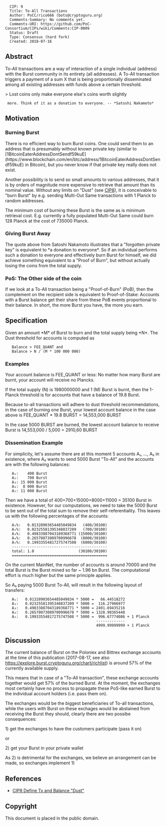 <pre>
  CIP: 9
  Title: To-All Transactions
  Author: PoCC/rico666 (bots@cryptoguru.org)
  Comments-Summary: No comments yet.
  Comments-URI: https://github.com/PoC-Consortium/CIPs/wiki/Comments:CIP-0009
  Status: Draft
  Type: Consensus (hard fork)
  Created: 2018-07-16
</pre>

==Abstract==

To-All transactions are a way of interaction of a single individual
(address) with the Burst community in its entirety (all addresses). A
To-All transaction triggers a payment of a sum X that is being
proportionally disseminated among all existing addresses with funds
above a certain threshold.

> Lost coins only make everyone else's coins worth slightly
  more. Think of it as a donation to everyone. -- *Satoshi Nakamoto*

==Motivation==

===Burning Burst===

There is no efficient way to burn Burst coins. One could send them to
an address that is presumably without known private key (similar to
[1BitcoinEaterAddressDontSendf59kuE](https://www.blockchain.com/en/btc/address/1BitcoinEaterAddressDontSendf59kuE)
in Bitcoin), but you never know if that private key really does not
exist.

Another possibility is to send so small amounts to various addresses,
that it is by orders of magnitude more expensive to retrieve that
amount than its nominal value. Without any limits on "Dust" (see
[[cip-0008.mediawiki|CIP8]]), it is conceivable to "burn Burst" by
e.g. sending Multi-Out Same transactions with 1 Planck to random
addresses.

The minimum cost of burning these Burst is the same as is minimum
retrieval cost. E.g. currently a fully populated Multi-Out Same could
burn 128 Planck at the cost of 735000 Planck.

===Giving Burst Away===

The quote above from Satoshi Nakamoto illustrates that a "forgotten
private key" is equivalent to *a donation to everyone*. So if an
individual performs such a donation to everyone and effectively burn
Burst for himself, we did achieve something equivalent to a "Proof of
Burn", but without actually losing the coins from the total supply.

===PoS: The Other side of the coin===

If we look at a To-All transaction being a "Proof-of-Burn" (PoB), then
the complement on the recipient side is equivalent to Proof-of-Stake:
Accounts with a Burst balance get their share from these PoB events
proportional to their balance. In short, the more Burst you have, the
more you earn.

==Specification==

Given an amount *M* of Burst to burn and the total supply being *N*.
The Dust threshold for accounts is computed as

    Balance > FEE_QUANT and
    Balance > N / (M * 100 000 000)

===Examples===

Your account balance is FEE_QUANT or less: No matter how many Burst
are burnt, your account will receive no Plancks.

If the total supply (N) is 1980000000 and 1 (M) Burst is burnt, then
the 1-Planck threshold is for accounts that have a balance of 19.8
Burst.

Because to-all transactions will adhere to dust threshold
recommendations, in the case of burning one Burst, your lowest account
balance in the case above is FEE_QUANT * 19.8 BURST = 14,553,000 BURST

In the case 5000 BURST are burned, the lowest account balance to
receive Burst is 14,553,000 / 5,000 = 2910,60 BURST


===Dissemination Example===


For simplicity, let's assume there are at this moment 5 accounts A₁,
..., A₅ in existence, where A₅ wants to send 5000 Burst "To-All" and
the accounts are with the following balances:

    A₁:    400 Burst
    A₂:    700 Burst
    A₃: 15 000 Burst
    A₄:  8 000 Burst
    A₅: 11 000 Burst

Then we have a total of 400+700+15000+8000+11000 = 35100 Burst in
existence. However, for our computations, we need to take the 5000
Burst to be sent out of the total sum to remove their
self-referentiality. This leaves us with the following percentages of
the accounts:

    A₁%:   0.01328903654485049834   (400/30100)
    A₂%:   0.02325581395348837209   (700/30100)
    A₃%:   0.49833887043189368771 (15000/30100)
    A₄%:   0.26578073089700996678  (8000/30100)
    A₅%:   0.19933554817275747508  (6000/30100)
    -------------------------------------------
    total: 1.0                    (30100/30100)
    ===========================================

On the current MainNet, the number of accounts is around 70000 and the
total Burst is the Burst mined so far ~ 1.96 bn Burst. The
computational effort is much higher but the same principle applies.

So A₅ paying 5000 Burst To-All, will result in the following layout of
transfers:

    A₁:   0.01328903654485049834 * 5000 =   66.44518272
    A₂:   0.02325581395348837209 * 5000 =  116.27906977
    A₃:   0.49833887043189368771 * 5000 = 2491.69435216
    A₄:   0.26578073089700996678 * 5000 = 1328.90365448
    A₅:   0.19933554817275747508 * 5000 =  996.67774086 + 1 Planck
                                          -------------
                                          4999.99999999 + 1 Planck


== Discussion ==

The current balance of Burst on the Poloniex and Bittrex exchange
accounts at the time of this publication (2017-08-17, see also
https://explore.burst.cryptoguru.org/chart/richlist) is around 57% of
the currently available supply.

This means that in case of a "To-All transaction", these exchange
accounts together would get 57% of the burned Burst. At the moment,
the exchanges most certainly have no process to propagate these
PoS-like earned Burst to the individual account holders (i.e. pass
them on).

The exchanges would be the biggest beneficiaries of To-all
transactions, while the users with Burst on these exchages would be
abstained from receiving the Burst they should, clearly there are two
possibe consequences:

1) get the exchanges to have the customers participate (pass it on)

or

2) get your Burst in your private wallet

As 2) is detrimental for the exchanges, we believe an arrangement can
be made, so exchanges implement 1)


== References ==

* [[cip-0008.mediawiki|CIP8 Define Tx and Balance "Dust"]]

== Copyright ==

This document is placed in the public domain.
